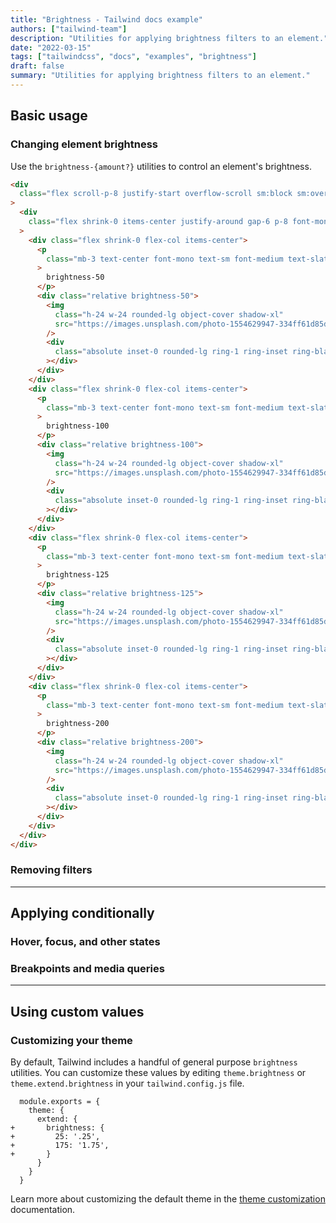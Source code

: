 ```yaml
---
title: "Brightness - Tailwind docs example"
authors: ["tailwind-team"]
description: "Utilities for applying brightness filters to an element."
date: "2022-03-15"
tags: ["tailwindcss", "docs", "examples", "brightness"]
draft: false
summary: "Utilities for applying brightness filters to an element."
---
```


## Basic usage

### Changing element brightness

Use the `brightness-{amount?}` utilities to control an element's brightness.

```html
<div
  class="flex scroll-p-8 justify-start overflow-scroll sm:block sm:overflow-visible"
>
  <div
    class="flex shrink-0 items-center justify-around gap-6 p-8 font-mono font-bold sm:gap-4"
  >
    <div class="flex shrink-0 flex-col items-center">
      <p
        class="mb-3 text-center font-mono text-sm font-medium text-slate-500 dark:text-slate-400"
      >
        brightness-50
      </p>
      <div class="relative brightness-50">
        <img
          class="h-24 w-24 rounded-lg object-cover shadow-xl"
          src="https://images.unsplash.com/photo-1554629947-334ff61d85dc?ixid=MnwxMjA3fDB8MHxwaG90by1wYWdlfHx8fGVufDB8fHx8&ixlib=rb-1.2.1&auto=format&fit=crop&w=320&h=320&q=80"
        />
        <div
          class="absolute inset-0 rounded-lg ring-1 ring-inset ring-black/10"
        ></div>
      </div>
    </div>
    <div class="flex shrink-0 flex-col items-center">
      <p
        class="mb-3 text-center font-mono text-sm font-medium text-slate-500 dark:text-slate-400"
      >
        brightness-100
      </p>
      <div class="relative brightness-100">
        <img
          class="h-24 w-24 rounded-lg object-cover shadow-xl"
          src="https://images.unsplash.com/photo-1554629947-334ff61d85dc?ixid=MnwxMjA3fDB8MHxwaG90by1wYWdlfHx8fGVufDB8fHx8&ixlib=rb-1.2.1&auto=format&fit=crop&w=320&h=320&q=80"
        />
        <div
          class="absolute inset-0 rounded-lg ring-1 ring-inset ring-black/10"
        ></div>
      </div>
    </div>
    <div class="flex shrink-0 flex-col items-center">
      <p
        class="mb-3 text-center font-mono text-sm font-medium text-slate-500 dark:text-slate-400"
      >
        brightness-125
      </p>
      <div class="relative brightness-125">
        <img
          class="h-24 w-24 rounded-lg object-cover shadow-xl"
          src="https://images.unsplash.com/photo-1554629947-334ff61d85dc?ixid=MnwxMjA3fDB8MHxwaG90by1wYWdlfHx8fGVufDB8fHx8&ixlib=rb-1.2.1&auto=format&fit=crop&w=320&h=320&q=80"
        />
        <div
          class="absolute inset-0 rounded-lg ring-1 ring-inset ring-black/10"
        ></div>
      </div>
    </div>
    <div class="flex shrink-0 flex-col items-center">
      <p
        class="mb-3 text-center font-mono text-sm font-medium text-slate-500 dark:text-slate-400"
      >
        brightness-200
      </p>
      <div class="relative brightness-200">
        <img
          class="h-24 w-24 rounded-lg object-cover shadow-xl"
          src="https://images.unsplash.com/photo-1554629947-334ff61d85dc?ixid=MnwxMjA3fDB8MHxwaG90by1wYWdlfHx8fGVufDB8fHx8&ixlib=rb-1.2.1&auto=format&fit=crop&w=320&h=320&q=80"
        />
        <div
          class="absolute inset-0 rounded-lg ring-1 ring-inset ring-black/10"
        ></div>
      </div>
    </div>
  </div>
</div>
```

### Removing filters

---

## Applying conditionally

### Hover, focus, and other states

### Breakpoints and media queries

---

## Using custom values

### Customizing your theme

By default, Tailwind includes a handful of general purpose `brightness` utilities. You can customize these values by editing `theme.brightness` or `theme.extend.brightness` in your `tailwind.config.js` file.

```diff-js tailwind.config.js
  module.exports = {
    theme: {
      extend: {
+       brightness: {
+         25: '.25',
+         175: '1.75',
+       }
      }
    }
  }
```

Learn more about customizing the default theme in the [theme customization](/docs/theme#customizing-the-default-theme) documentation.
